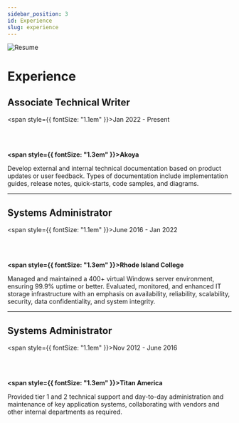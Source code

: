 ```yaml
---
sidebar_position: 3
id: Experience
slug: experience
---
```


![Resume](../static/img/experience_banner.png)

# Experience

## Associate Technical Writer

<span style={{ fontSize: "1.1em"  }}>Jan 2022 - Present</span>

<br /><br />

**<span style={{ fontSize: "1.3em" }}>Akoya</span>**


Develop external and internal technical documentation based on product updates or user feedback. Types of documentation include implementation guides, release notes, quick-starts, code samples, and diagrams.

---

## Systems Administrator

<span style={{ fontSize: "1.1em"  }}>June 2016 - Jan 2022</span>

<br /><br />

**<span style={{ fontSize: "1.3em" }}>Rhode Island College</span>**


Managed and maintained a 400+ virtual Windows server environment, ensuring 99.9% uptime or better. Evaluated, monitored, and enhanced IT storage infrastructure with an emphasis on availability, reliability, scalability, security, data confidentiality, and system integrity.

---

## Systems Administrator

<span style={{ fontSize: "1.1em"  }}>Nov 2012 - June 2016</span>

<br /><br />

**<span style={{ fontSize: "1.3em" }}>Titan America</span>**

Provided tier 1 and 2 technical support and day-to-day administration and maintenance of key application systems, collaborating with vendors and other internal departments as required.